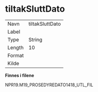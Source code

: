 
# tiltakSluttDato {-}

| | |
|----|----|
| Navn     | tiltakSluttDato |
| Label    |  |
| Type     | String |
| Length   | 10    |
| Format   |  |
| Kilde    |   |

**Finnes i filene**

NPR19.M19_PROSEDYREDATO1418_UTL_FIL

